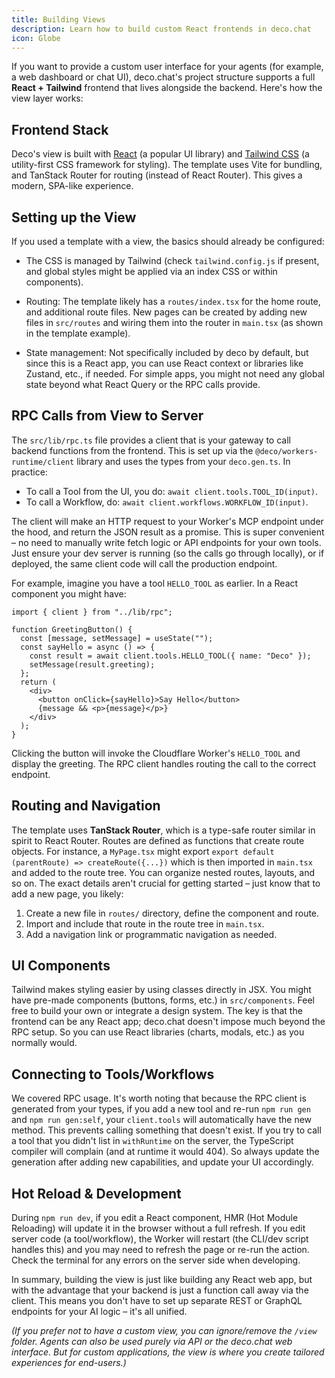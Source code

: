 ```yaml
---
title: Building Views
description: Learn how to build custom React frontends in deco.chat
icon: Globe
---
```


If you want to provide a custom user interface for your agents (for example, a web dashboard or chat UI), deco.chat's project structure supports a full **React + Tailwind** frontend that lives alongside the backend. Here's how the view layer works:

## Frontend Stack

Deco's view is built with [React](https://react.dev/) (a popular UI library) and [Tailwind CSS](https://tailwindcss.com/) (a utility-first CSS framework for styling). The template uses Vite for bundling, and TanStack Router for routing (instead of React Router). This gives a modern, SPA-like experience.

## Setting up the View

If you used a template with a view, the basics should already be configured:

- The CSS is managed by Tailwind (check `tailwind.config.js` if present, and global styles might be applied via an index CSS or within components).

- Routing: The template likely has a `routes/index.tsx` for the home route, and additional route files. New pages can be created by adding new files in `src/routes` and wiring them into the router in `main.tsx` (as shown in the template example).

- State management: Not specifically included by deco by default, but since this is a React app, you can use React context or libraries like Zustand, etc., if needed. For simple apps, you might not need any global state beyond what React Query or the RPC calls provide.

## RPC Calls from View to Server

The `src/lib/rpc.ts` file provides a client that is your gateway to call backend functions from the frontend. This is set up via the `@deco/workers-runtime/client` library and uses the types from your `deco.gen.ts`. In practice:

- To call a Tool from the UI, you do: `await client.tools.TOOL_ID(input)`.
- To call a Workflow, do: `await client.workflows.WORKFLOW_ID(input)`.

The client will make an HTTP request to your Worker's MCP endpoint under the hood, and return the JSON result as a promise. This is super convenient – no need to manually write fetch logic or API endpoints for your own tools. Just ensure your dev server is running (so the calls go through locally), or if deployed, the same client code will call the production endpoint.

For example, imagine you have a tool `HELLO_TOOL` as earlier. In a React component you might have:

```tsx
import { client } from "../lib/rpc";

function GreetingButton() {
  const [message, setMessage] = useState("");
  const sayHello = async () => {
    const result = await client.tools.HELLO_TOOL({ name: "Deco" });
    setMessage(result.greeting);
  };
  return (
    <div>
      <button onClick={sayHello}>Say Hello</button>
      {message && <p>{message}</p>}
    </div>
  );
}
```

Clicking the button will invoke the Cloudflare Worker's `HELLO_TOOL` and display the greeting. The RPC client handles routing the call to the correct endpoint.

## Routing and Navigation

The template uses **TanStack Router**, which is a type-safe router similar in spirit to React Router. Routes are defined as functions that create route objects. For instance, a `MyPage.tsx` might export `export default (parentRoute) => createRoute({...})` which is then imported in `main.tsx` and added to the route tree. You can organize nested routes, layouts, and so on. The exact details aren't crucial for getting started – just know that to add a new page, you likely:

1. Create a new file in `routes/` directory, define the component and route.
2. Import and include that route in the route tree in `main.tsx`.
3. Add a navigation link or programmatic navigation as needed.

## UI Components

Tailwind makes styling easier by using classes directly in JSX. You might have pre-made components (buttons, forms, etc.) in `src/components`. Feel free to build your own or integrate a design system. The key is that the frontend can be any React app; deco.chat doesn't impose much beyond the RPC setup. So you can use React libraries (charts, modals, etc.) as you normally would.

## Connecting to Tools/Workflows

We covered RPC usage. It's worth noting that because the RPC client is generated from your types, if you add a new tool and re-run `npm run gen` and `npm run gen:self`, your `client.tools` will automatically have the new method. This prevents calling something that doesn't exist. If you try to call a tool that you didn't list in `withRuntime` on the server, the TypeScript compiler will complain (and at runtime it would 404). So always update the generation after adding new capabilities, and update your UI accordingly.

## Hot Reload & Development

During `npm run dev`, if you edit a React component, HMR (Hot Module Reloading) will update it in the browser without a full refresh. If you edit server code (a tool/workflow), the Worker will restart (the CLI/dev script handles this) and you may need to refresh the page or re-run the action. Check the terminal for any errors on the server side when developing.

In summary, building the view is just like building any React web app, but with the advantage that your backend is just a function call away via the client. This means you don't have to set up separate REST or GraphQL endpoints for your AI logic – it's all unified.

_(If you prefer not to have a custom view, you can ignore/remove the `/view` folder. Agents can also be used purely via API or the deco.chat web interface. But for custom applications, the view is where you create tailored experiences for end-users.)_
